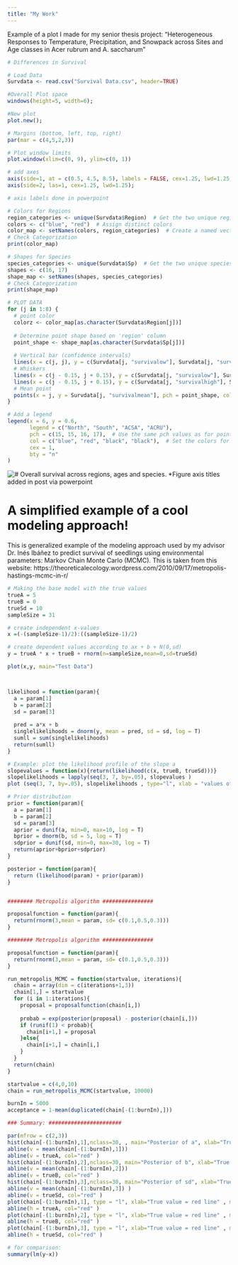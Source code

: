 ```yaml
---
title: "My Work"
---
```


Example of a plot I made for my senior thesis project: "Heterogeneous Responses to Temperature, Precipitation, and Snowpack across Sites and Age classes in Acer rubrum and A. saccharum"

```r
# Differences in Survival

# Load Data
Survdata <- read.csv("Survival Data.csv", header=TRUE)

#Overall Plot space
windows(height=5, width=6); 

#New plot
plot.new(); 

# Margins (bottom, left, top, right)
par(mar = c(4,5,2,3))

# Plot window limits
plot.window(xlim=c(0, 9), ylim=c(0, 1))

# add axes
axis(side=1, at = c(0.5, 4.5, 8.5), labels = FALSE, cex=1.25, lwd=1.25, xlim=c(0.5, 8.5));
axis(side=2, las=1, cex=1.25, lwd=1.25); 

# axis labels done in powerpoint

# Colors for Regions
region_categories <- unique(Survdata$Region)  # Get the two unique region values
colors <- c("blue", "red")  # Assign distinct colors
color_map <- setNames(colors, region_categories)  # Create a named vector for mapping
# Check Categorization
print(color_map)

# Shapes for Species
species_categories <- unique(Survdata$Sp)  # Get the two unique species values
shapes <- c(16, 17)
shape_map <- setNames(shapes, species_categories)
# Check Categorization
print(shape_map)

# PLOT DATA
for (j in 1:8) {
  # point color
  colorz <- color_map[as.character(Survdata$Region[j])]
  
  # Determine point shape based on 'region' column
  point_shape <- shape_map[as.character(Survdata$Sp[j])]
  
  # Vertical bar (confidence intervals)
  lines(x = c(j, j), y = c(Survdata[j, "survivalow"], Survdata[j, "survivalhigh"]))
  # Whiskers
  lines(x = c(j - 0.15, j + 0.15), y = c(Survdata[j, "survivalow"], Survdata[j, "survivalow"]))
  lines(x = c(j - 0.15, j + 0.15), y = c(Survdata[j, "survivalhigh"], Survdata[j, "survivalhigh"]))
  # Mean point
  points(x = j, y = Survdata[j, "survivalmean"], pch = point_shape, col = colorz, cex = 1.4)
}

# Add a legend
legend(x = 6, y = 0.6, 
       legend = c("North", "South", "ACSA", "ACRU"),
       pch = c(15, 15, 16, 17),  # Use the same pch values as for points
       col = c("blue", "red", "black", "black"),  # Set the colors for the points
       cex = 1,
       bty = "n"
)

```

![# Overall survival across regions, ages and species.](pics\Overall_surv_final.png)
*Figure axis titles added in post via powerpoint

# A simplified example of a cool modeling approach!
This is generalized example of the modeling approach used by my advisor Dr. Inés Ibáñez to predict survival of seedlings using environmental parameters: Markov Chain Monte Carlo (MCMC). This is taken from this website: https://theoreticalecology.wordpress.com/2010/09/17/metropolis-hastings-mcmc-in-r/

```r
# Making the base model with the true values
trueA = 5
trueB = 0
trueSd = 10
sampleSize = 31

# create independent x-values
x =(-(sampleSize-1)/2):((sampleSize-1)/2)

# create dependent values according to ax + b + N(0,sd)
y = trueA * x + trueB + rnorm(n=sampleSize,mean=0,sd=trueSd)

plot(x,y, main="Test Data")



likelihood = function(param){
  a = param[1]
  b = param[2]
  sd = param[3]
  
  pred = a*x + b
  singlelikelihoods = dnorm(y, mean = pred, sd = sd, log = T)
  sumll = sum(singlelikelihoods)
  return(sumll)
}

# Example: plot the likelihood profile of the slope a
slopevalues = function(x){return(likelihood(c(x, trueB, trueSd)))}
slopelikelihoods = lapply(seq(3, 7, by=.05), slopevalues )
plot (seq(3, 7, by=.05), slopelikelihoods , type="l", xlab = "values of slope parameter a", ylab = "Log likelihood")

# Prior distribution
prior = function(param){
  a = param[1]
  b = param[2]
  sd = param[3]
  aprior = dunif(a, min=0, max=10, log = T)
  bprior = dnorm(b, sd = 5, log = T)
  sdprior = dunif(sd, min=0, max=30, log = T)
  return(aprior+bprior+sdprior)
}

posterior = function(param){
  return (likelihood(param) + prior(param))
}


######## Metropolis algorithm ################

proposalfunction = function(param){
  return(rnorm(3,mean = param, sd= c(0.1,0.5,0.3)))
}

######## Metropolis algorithm ################

proposalfunction = function(param){
  return(rnorm(3,mean = param, sd= c(0.1,0.5,0.3)))
}

run_metropolis_MCMC = function(startvalue, iterations){
  chain = array(dim = c(iterations+1,3))
  chain[1,] = startvalue
  for (i in 1:iterations){
    proposal = proposalfunction(chain[i,])
    
    probab = exp(posterior(proposal) - posterior(chain[i,]))
    if (runif(1) < probab){
      chain[i+1,] = proposal
    }else{
      chain[i+1,] = chain[i,]
    }
  }
  return(chain)
}

startvalue = c(4,0,10)
chain = run_metropolis_MCMC(startvalue, 10000)

burnIn = 5000
acceptance = 1-mean(duplicated(chain[-(1:burnIn),]))

### Summary: #######################

par(mfrow = c(2,3))
hist(chain[-(1:burnIn),1],nclass=30, , main="Posterior of a", xlab="True value = red line" )
abline(v = mean(chain[-(1:burnIn),1]))
abline(v = trueA, col="red" )
hist(chain[-(1:burnIn),2],nclass=30, main="Posterior of b", xlab="True value = red line")
abline(v = mean(chain[-(1:burnIn),2]))
abline(v = trueB, col="red" )
hist(chain[-(1:burnIn),3],nclass=30, main="Posterior of sd", xlab="True value = red line")
abline(v = mean(chain[-(1:burnIn),3]) )
abline(v = trueSd, col="red" )
plot(chain[-(1:burnIn),1], type = "l", xlab="True value = red line" , main = "Chain values of a", )
abline(h = trueA, col="red" )
plot(chain[-(1:burnIn),2], type = "l", xlab="True value = red line" , main = "Chain values of b", )
abline(h = trueB, col="red" )
plot(chain[-(1:burnIn),3], type = "l", xlab="True value = red line" , main = "Chain values of sd", )
abline(h = trueSd, col="red" )

# for comparison:
summary(lm(y~x))
```



